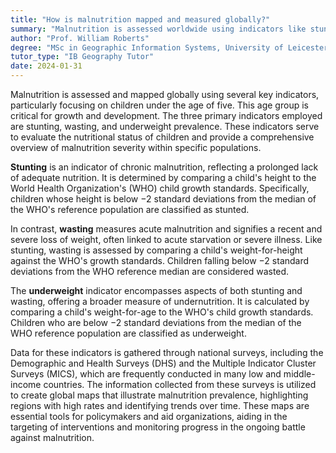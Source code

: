 ```yaml
---
title: "How is malnutrition mapped and measured globally?"
summary: "Malnutrition is assessed worldwide using indicators like stunting, wasting, and underweight rates in children under five years old."
author: "Prof. William Roberts"
degree: "MSc in Geographic Information Systems, University of Leicester"
tutor_type: "IB Geography Tutor"
date: 2024-01-31
---
```


Malnutrition is assessed and mapped globally using several key indicators, particularly focusing on children under the age of five. This age group is critical for growth and development. The three primary indicators employed are stunting, wasting, and underweight prevalence. These indicators serve to evaluate the nutritional status of children and provide a comprehensive overview of malnutrition severity within specific populations.

**Stunting** is an indicator of chronic malnutrition, reflecting a prolonged lack of adequate nutrition. It is determined by comparing a child's height to the World Health Organization's (WHO) child growth standards. Specifically, children whose height is below $-2$ standard deviations from the median of the WHO's reference population are classified as stunted.

In contrast, **wasting** measures acute malnutrition and signifies a recent and severe loss of weight, often linked to acute starvation or severe illness. Like stunting, wasting is assessed by comparing a child's weight-for-height against the WHO's growth standards. Children falling below $-2$ standard deviations from the WHO reference median are considered wasted.

The **underweight** indicator encompasses aspects of both stunting and wasting, offering a broader measure of undernutrition. It is calculated by comparing a child's weight-for-age to the WHO's child growth standards. Children who are below $-2$ standard deviations from the median of the WHO reference population are classified as underweight.

Data for these indicators is gathered through national surveys, including the Demographic and Health Surveys (DHS) and the Multiple Indicator Cluster Surveys (MICS), which are frequently conducted in many low and middle-income countries. The information collected from these surveys is utilized to create global maps that illustrate malnutrition prevalence, highlighting regions with high rates and identifying trends over time. These maps are essential tools for policymakers and aid organizations, aiding in the targeting of interventions and monitoring progress in the ongoing battle against malnutrition.
    